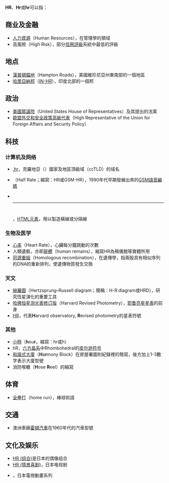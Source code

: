 {{noteTA
|G1=USState
}}
'''HR'''、'''Hr'''或'''hr'''可以指：

==商业及金融==
* [[人力資源|人力資源]]（Human Resources），在管理學的領域
* 高風險（High Risk），部分[[信用評級|信用評級]]系統中最低的評級

==地点==
* [[漢普頓錨地|漢普頓錨地]]（Hampton Roads），美國維珍尼亞州東南部的一個地區
* [[哈里亞納邦|哈里亞納邦]]（[[ISO_3166-2:IN|IN-HR]]），印度北部的一個邦

==政治==
* [[美國眾議院|美國眾議院]]（United States House of Representatives）及其提出的法案
* [[歐盟外交和安全政策高級代表|歐盟外交和安全政策高級代表]]（High Representative of the Union for Foreign Affairs and Security Policy）

==科技==
===计算机及网络===
* [[.hr|.hr]]，克羅地亞（{{lang-hr|Hrvatska}}）國家及地區頂級域（ccTLD）的域名
* {{tsl|en|Half Rate|半速率編碼}}（Half Rate；縮寫：HR或GSM-HR），1990年代早期發展出來的[[全球移动通信系统#语音编码|GSM語音編碼]]
* <code><hr/></code>，[[HTML元素|HTML元素]]，用以製造橫線或分隔線

===生物及医学===
* [[心率|心率]]（Heart Rate），心臟每分鐘跳動的次數
* 人類遺骸，亦即[[屍體|屍體]]（human remains），縮寫HR為殯儀館等實體所用
* [[同源重組|同源重組]]（Homologous recombination），在遺傳學，指兩股具有相似序列的DNA的重新排列，使遺傳物質發生交換

===天文===
* [[赫羅圖|赫羅圖]]（Hertzsprung–Russell diagram；簡稱：H-R diagram或HRD），研究恆星演化的重要工具
* [[哈佛恒星测光表修订版|哈佛恒星测光表修订版]]（Harvard Revised Photometry），[[耶鲁亮星星表|耶鲁亮星星表]]的前身
* [[星表#耶魯亮星表(BS,_BSC,_HR)|HR]]，代表'''H'''arvard observatory, '''R'''evised photometry的星表符號

===其他===
* [[小時|小時]]（'''h'''ou'''r'''，縮寫：hr或h）
* hR，[[六方晶系|六方晶系]]中Rhombohedral的[[皮尔逊符号|皮尔逊符号]]
* [[和諧式大廈|和諧式大廈]]（'''H'''a'''r'''mony Block）在房屋署圖則紀錄裡的簡寫，後方加上1-3數字表示大廈型號
* 消防喉轆（'''H'''ose '''R'''eel）的縮寫

==体育==
* [[全壘打|全壘打]]（home run），棒球術語

==交通==
* 澳洲車廠[[霍頓汽車|霍頓汽車]]在1960年代的汽車型號

==文化及娱乐==
* [[HR_(组合)|HR (组合)]]是日本的偶像组合
* [[HR_(情景喜剧)|HR (情景喜剧)]]，日本电视剧
* {{Nihongo|[[灰羽聯盟|灰羽聯盟]]|灰羽連盟|Haibane Renmei}}，日本電視動畫系列

{{disambig|Cat=二字拉丁字母缩写消歧义}}